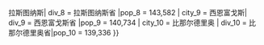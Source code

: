 {{Largest cities
| name         = Largest cities of Cuba
| country      = 古巴
| stat_ref     = http://www.geonames.org/CU/largest-cities-in-cuba.html
| list_by_pop  = <!-- link to the list of cities in the given country, if possible sorted by population -->
| class        = nav
| div_name     = 省份
| div_link     = <!-- the template will automatically create a link for "div_name of country" (e.g. Provinces of Chile), if this doesn't work you can use this field -->

| city_1       = 哈瓦那
| div_1        = 哈瓦那市
| pop_1        = 2,201,610
| img_1        = Havana - Cuba - 3706.jpg

| city_2 = 古巴圣地亚哥 | div_2 = 圣地亚哥省 |pop_2 = 423,392 |img_2 = Catedral de Santiago de Cuba.jpg
| city_3 = 卡马圭 | div_3 = 卡马圭省 |pop_3 = 301,574 |img_3 = Rovirosa house camaguey.jpg
| city_4 = 奥尔金 | div_4 = 奥尔金省 |pop_4 = 269,618 |img_4 = Holguín 002.jpg
| city_5 = 圣克拉拉 (古巴) | div_5 = 比亚克拉拉省 |pop_5 = 210,220
| city_6 = 关塔那摩| div_6 = 关塔那摩省 |pop_6 = 208,145
| city_7 = 巴亚莫| div_7 = 格拉玛省 |pop_7 = 144,664
| city_8 = 维多利亚-德拉斯图纳斯{{!}}拉斯图纳斯| div_8 = 拉斯图纳斯省 |pop_8 = 143,582
| city_9 = 西恩富戈斯| div_9 = 西恩富戈斯省 |pop_9 = 140,734
| city_10 = 比那尔德里奥 | div_10 = 比那尔德里奥省|pop_10 = 139,336
}}<noinclude>

{{Template reference list}}
</noinclude>